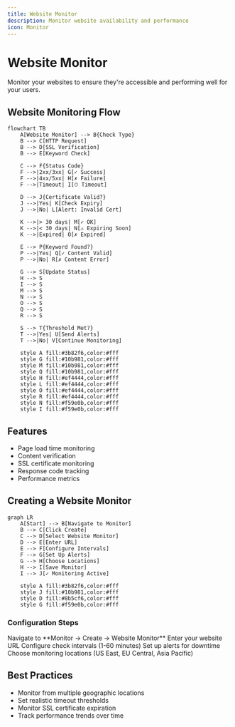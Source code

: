 ```yaml
---
title: Website Monitor
description: Monitor website availability and performance
icon: Monitor
---
```


# Website Monitor

Monitor your websites to ensure they're accessible and performing well for your users.

## Website Monitoring Flow

```mermaid
flowchart TB
    A[Website Monitor] --> B{Check Type}
    B --> C[HTTP Request]
    B --> D[SSL Verification]
    B --> E[Keyword Check]

    C --> F{Status Code}
    F -->|2xx/3xx| G[✓ Success]
    F -->|4xx/5xx| H[✗ Failure]
    F -->|Timeout| I[⏱ Timeout]

    D --> J{Certificate Valid?}
    J -->|Yes| K[Check Expiry]
    J -->|No| L[Alert: Invalid Cert]

    K -->|> 30 days| M[✓ OK]
    K -->|< 30 days| N[⚠ Expiring Soon]
    K -->|Expired| O[✗ Expired]

    E --> P{Keyword Found?}
    P -->|Yes| Q[✓ Content Valid]
    P -->|No| R[✗ Content Error]

    G --> S[Update Status]
    H --> S
    I --> S
    M --> S
    N --> S
    O --> S
    Q --> S
    R --> S

    S --> T{Threshold Met?}
    T -->|Yes| U[Send Alerts]
    T -->|No| V[Continue Monitoring]

    style A fill:#3b82f6,color:#fff
    style G fill:#10b981,color:#fff
    style M fill:#10b981,color:#fff
    style Q fill:#10b981,color:#fff
    style H fill:#ef4444,color:#fff
    style L fill:#ef4444,color:#fff
    style O fill:#ef4444,color:#fff
    style R fill:#ef4444,color:#fff
    style N fill:#f59e0b,color:#fff
    style I fill:#f59e0b,color:#fff
```

## Features

- Page load time monitoring
- Content verification
- SSL certificate monitoring
- Response code tracking
- Performance metrics

## Creating a Website Monitor

```mermaid
graph LR
    A[Start] --> B[Navigate to Monitor]
    B --> C[Click Create]
    C --> D[Select Website Monitor]
    D --> E[Enter URL]
    E --> F[Configure Intervals]
    F --> G[Set Up Alerts]
    G --> H[Choose Locations]
    H --> I[Save Monitor]
    I --> J[✓ Monitoring Active]

    style A fill:#3b82f6,color:#fff
    style J fill:#10b981,color:#fff
    style D fill:#8b5cf6,color:#fff
    style G fill:#f59e0b,color:#fff
```

### Configuration Steps

<Steps>
  <Step>Navigate to **Monitor → Create → Website Monitor**</Step>
  <Step>Enter your website URL</Step>
  <Step>Configure check intervals (1-60 minutes)</Step>
  <Step>Set up alerts for downtime</Step>
  <Step>Choose monitoring locations (US East, EU Central, Asia Pacific)</Step>
</Steps>

## Best Practices

- Monitor from multiple geographic locations
- Set realistic timeout thresholds
- Monitor SSL certificate expiration
- Track performance trends over time
